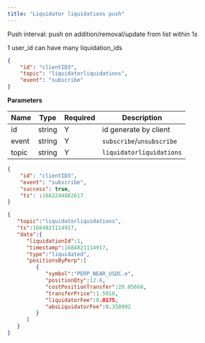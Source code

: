 ```yaml
---
title: "Liquidator liquidations push"
---
```


Push interval: push on addition/removal/update from list within 1s

1 user_id can have many liquidation_ids 

```json
{
    "id": "clientID3",
    "topic": "liquidatorliquidations",
    "event": "subscribe"
}
```

**Parameters**

| Name   | Type   | Required | Description                              |
| ------ | ------ | -------- | ---------------------------------------- |
| id     | string | Y        | id generate by client                    |
| event  | string | Y        | `subscribe`/`unsubscribe`                |
| topic  | string | Y        | `liquidatorliquidations`            |

<RequestExample>

```json Response
{
    "id": "clientID3",
    "event": "subscribe",
    "success": true,
    "ts": :1682244882617
}
```
</RequestExample>

<ResponseExample>

```json Subscribed Message
{
   "topic":"liquidatorliquidations",
   "ts":1684821114917,
   "data":{
      "liquidationId":1,
      "timestamp":1684821114917,
      "type":"liquidated",
      "positionsByPerp":[
         {
            "symbol":"PERP_NEAR_USDC.e",
            "positionQty":12.6,
            "costPositionTransfer":20.05668,
            "transferPrice":1.5918,
            "liquidatorFee":0.0175,
            "absLiquidatorFee":0.350992
         }
      ]
   }
}
```
</ResponseExample>